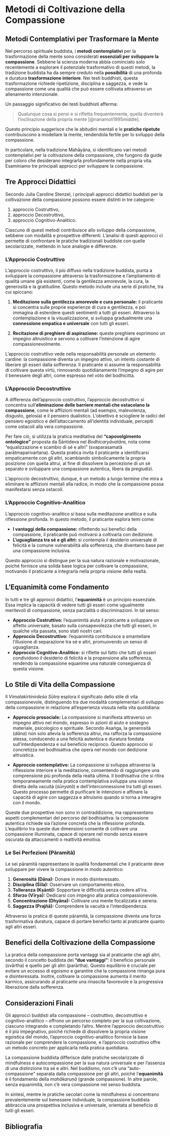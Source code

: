 # Metodi di Coltivazione della Compassione {#sec-metodi}

## Metodi Contemplativi per Trasformare la Mente

Nel percorso spirituale buddista, i **metodi contemplativi** per la trasformazione della mente sono considerati **essenziali per sviluppare la compassione**. Sebbene la scienza moderna abbia cominciato solo recentemente a esplorare il potenziale trasformativo di questi metodi, la tradizione buddista ha da sempre creduto nella **possibilità** di una profonda e duratura **trasformazione interiore**. Nei testi buddhisti, questa trasformazione richiede ripetizione, disciplina e saggezza, e vede la compassione come una qualità che può essere coltivata attraverso un allenamento intenzionale.

Un passaggio significativo dei testi buddhisti afferma: 

> Qualunque cosa si pensi e si rifletta frequentemente, quella diventerà l'inclinazione della propria mente [@nanamoli1995middle]. 

Questo principio suggerisce che le abitudini mentali e le **pratiche ripetute** contribuiscono a modellare la mente, rendendola fertile per lo sviluppo della compassione.

In particolare, nella tradizione Mahāyāna, si identificano vari metodi contemplativi per la coltivazione della compassione, che fungono da guide per coloro che desiderano integrarla profondamente nella propria vita. Esaminiamo tre principali approcci per sviluppare la compassione.

## Tre Approcci Didattici

Secondo Julia Caroline Stenzel, i principali approcci didattici buddisti per la coltivazione della compassione possono essere distinti in tre categorie:

1. approccio Costruttivo,
2. approccio Decostruttivo,
3. approccio Cognitivo-Analitico.

Ciascuno di questi metodi contribuisce allo sviluppo della compassione, sebbene con modalità e prospettive differenti. L'analisi di questi approcci ci permette di confrontare le pratiche tradizionali buddiste con quelle secolarizzate, mettendo in luce analogie e differenze.

### L'Approccio Costruttivo

L'approccio costruttivo, il più diffuso nella tradizione buddista, punta a sviluppare la compassione attraverso la trasformazione e l’ampliamento di qualità umane già esistenti, come la gentilezza amorevole, la cura, la generosità e la gratitudine. Questo metodo include una serie di pratiche, tra cui spiccano:

1. **Meditazione sulla gentilezza amorevole e cura personale:** il praticante si concentra sulle proprie esperienze di cura e gentilezza, e poi immagina di estendere questi sentimenti a tutti gli esseri. Attraverso la contemplazione e la visualizzazione, si sviluppa gradualmente una **connessione empatica e universale** con tutti gli esseri.

2. **Recitazione di preghiere di aspirazione:** queste preghiere esprimono un impegno altruistico e servono a coltivare l'intenzione di agire compassionevolmente. 

L’approccio costruttivo vede nella responsabilità personale un elemento cardine: la compassione diventa un impegno attivo, un intento costante di liberare gli esseri dalla sofferenza. Il praticante si assume la responsabilità di coltivare questa virtù, rinnovando quotidianamente l’impegno di agire per il benessere degli altri, come espresso nel voto del bodhicitta.

### L'Approccio Decostruttivo

A differenza dell’approccio costruttivo, l’approccio decostruttivo si concentra sull'**eliminazione delle barriere mentali che ostacolano la compassione**, come le afflizioni mentali (ad esempio, malevolenza, disgusto, gelosia) e il pensiero dualistico. L’obiettivo è sciogliere le radici del pensiero egoistico e dell’attaccamento all’identità individuale, percepiti come ostacoli alla vera compassione.

Per fare ciò, si utilizza la pratica meditativa del **"capovolgimento ontologico"** proposta da Śāntideva nel *Bodhicaryāvatāra*, nota come “equalizzazione e scambio di sé e altri” (svaparasamatā parātmaparivartana). Questa pratica invita il praticante a identificarsi empaticamente con gli altri, scambiando simbolicamente la propria posizione con quella altrui, al fine di dissolvere la percezione di un sé separato e sviluppare una compassione autentica, libera da pregiudizi.

L'approccio decostruttivo, dunque, è un metodo a lungo termine che mira a eliminare le afflizioni mentali alla radice, in modo che la compassione possa manifestarsi senza ostacoli.

### L'Approccio Cognitivo-Analitico

L'approccio cognitivo-analitico si basa sulla meditazione analitica e sulla riflessione profonda. In questo metodo, il praticante esplora temi come:

- **I vantaggi della compassione:** riflettendo sui benefici della compassione, il praticante può motivarsi a coltivarla con dedizione.
- **L'uguaglianza tra sé e gli altri:** si contempla il desiderio universale di felicità e la comune vulnerabilità alla sofferenza, che diventano base per una compassione inclusiva.

Questo approccio si distingue per la sua natura razionale e motivazionale, poiché fornisce una solida base logica per coltivare la compassione, motivando il praticante a integrarla nella propria visione della realtà.

## L'Equanimità come Fondamento

In tutti e tre gli approcci didattici, l'**equanimità** è un principio essenziale. Essa implica la capacità di vedere tutti gli esseri come ugualmente meritevoli di compassione, senza parzialità o discriminazioni. In tal senso:

- **Approccio Costruttivo:** l'equanimità aiuta il praticante a sviluppare un affetto universale, basato sulla consapevolezza che tutti gli esseri, in qualche vita passata, sono stati nostri cari.
- **Approccio Decostruttivo:** l’equanimità contribuisce a smantellare l’illusione di separazione tra sé e altri, promuovendo un senso di uguaglianza.
- **Approccio Cognitivo-Analitico:** si riflette sul fatto che tutti gli esseri condividono il desiderio di felicità e la propensione alla sofferenza, rendendo la compassione equanime una naturale conseguenza di questa visione.

## Lo Stile di Vita della Compassione

Il *Vimalakīrtinirdeśa Sūtra* esplora il significato dello stile di vita compassionevole, distinguendo tra due modalità complementari di sviluppo della compassione in relazione all’esperienza vissuta nella vita quotidiana: 

- **Approccio prosociale:** La compassione si manifesta attraverso un impegno attivo nel mondo, espresso in azioni di aiuto e sostegno materiale, psicologico e spirituale. Secondo Asaṅga, la generosità (*dāna*) non solo allevia la sofferenza altrui, ma rafforza la compassione stessa, conducendo a una felicità autentica e duratura fondata sull’interdipendenza e sul beneficio reciproco. Questo approccio si concretizza nel bodhisattva che opera nel mondo con dedizione altruistica.

- **Approccio contemplativo:** La compassione si sviluppa attraverso la riflessione interiore e la meditazione, consentendo di raggiungere una comprensione più profonda della realtà ultima. Il bodhisattva che si ritira temporaneamente nella pratica contemplativa sviluppa una visione diretta della vacuità (*śūnyatā*) e dell’interconnessione tra tutti gli esseri. Questo processo permette di purificare le intenzioni e affinare la capacità di agire con saggezza e altruismo quando si torna a interagire con il mondo.

Queste due prospettive non sono in contraddizione, ma rappresentano aspetti complementari del percorso del bodhisattva: la compassione autentica richiede sia l’azione concreta che la riflessione profonda. L’equilibrio tra queste due dimensioni consente di coltivare una compassione illuminata, capace di operare nel mondo senza essere oscurata da attaccamenti o reattività emotiva.


### Le Sei Perfezioni (Pāramitā)

Le sei pāramitā rappresentano le qualità fondamentali che il praticante deve sviluppare per vivere la compassione in modo autentico:

1. **Generosità (Dāna):** Donare in modo disinteressato.
2. **Disciplina (Śīla):** Osservare un comportamento etico.
3. **Tolleranza (Kṣānti):** Sopportare le difficoltà senza cedere all’ira.
4. **Sforzo (Vīrya):** Dedicarsi con impegno alla pratica compassionevole.
5. **Concentrazione (Dhyāna):** Coltivare una mente focalizzata e serena.
6. **Saggezza (Prajñā):** Comprendere la vacuità e l’interdipendenza.

Attraverso la pratica di queste pāramitā, la compassione diventa una forza trasformativa duratura, capace di portare benefici tanto al praticante quanto agli altri esseri.

## Benefici della Coltivazione della Compassione

La pratica della compassione porta vantaggi sia al praticante che agli altri, secondo il concetto buddista dei **"due vantaggi"**: il beneficio personale (svārtha) e quello per gli altri (parārtha). Questo equilibrio è cruciale per evitare un eccesso di egoismo e garantire che la compassione rimanga pura e disinteressata. Inoltre, coltivare la compassione aumenta il merito karmico, assicurando al praticante una rinascita favorevole e la progressiva liberazione dalla sofferenza.

## Considerazioni Finali

Gli approcci buddisti alla compassione – costruttivo, decostruttivo e cognitivo-analitico – offrono un percorso completo per la sua coltivazione, ciascuno integrando e completando l’altro. Mentre l’approccio decostruttivo è il più impegnativo, poiché richiede di dissolvere la propria visione egoistica del mondo, l’approccio cognitivo-analitico fornisce la base razionale per comprendere la compassione, e l’approccio costruttivo offre un metodo concreto per applicarla nella pratica quotidiana.

La compassione buddista differisce dalle pratiche secolarizzate di mindfulness e autocompassione per la sua natura universale e per l’assenza di una distinzione tra sé e altri. Nel buddismo, non c’è una "auto-compassione" separata dalla compassione per gli altri, poiché l'**equanimità** è il fondamento della *mahākaruṇā* (grande compassione). In altre parole, senza equanimità, non c’è vera compassione nel senso buddista.

In sintesi, mentre le pratiche secolari come la mindfulness si concentrano prevalentemente sul benessere individuale, la compassione buddista abbraccia una prospettiva inclusiva e universale, orientata al beneficio di tutti gli esseri. 

## Bibliografia {.unnumbered}

